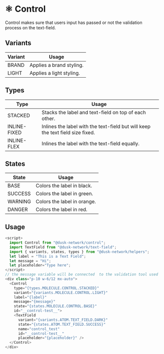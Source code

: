 
<Meta title="Docs/components/Molecules/Control" />

# ⚛️ Control

  Control makes sure that users input has passed or not the validation process on the text-field.

## Variants

| Variant  | Usage                    |
| -------- | ------------------------ |
| BRAND    | Applies a brand styling. |
| LIGHT    | Applies a light styling. |

## Types

| Type         | Usage                                                                          |
| ------------ | ------------------------------------------------------------------------------ |
| STACKED      | Stacks the label and text-field on top of each other.                          |
| INLINE-FIXED | Inlines the label with the text-field but will keep the text field size fixed. |
| INLINE-FLEX  | Inlines the label with the text-field equally.                                 |

## States

| State   | Usage                      |
| ------  | -------------------------- |
| BASE    | Colors the label in black. |
| SUCCESS | Colors the label in green. |
| WARNING | Colors the label in orange.|
| DANGER  | Colors the label in red.   |

## Usage

```js
<script>
  import Control from "@dusk-network/control";
  import TextField from "@dusk-network/text-field";
  import { variants, states, types } from "@dusk-network/helpers";
  let label = "This is a Text Field";
  let message = "Hi";
  let placeholder="Type here";
</script>
// the message variable will be connected  to the validation tool used and will display what message the validation process is going throug, valid, invalid input, etc...
<div class="p-10 w-6/12 mx-auto">
  <Control
    type="{types.MOLECULE.CONTROL.STACKED}"
    variant="{variants.MOLECULE.CONTROL.LIGHT}"
    label="{label}"
    message="{message}"
    state="{states.MOLECULE.CONTROL.BASE}"
    id="__control-test__">
    <TextField
      variant="{variants.ATOM.TEXT_FIELD.DARK}"
      state="{states.ATOM.TEXT_FIELD.SUCCESS}"
      name="control_test"
      id="__control-test__"
      placeholder="{placeholder}" />
  </Control>
</div>
```